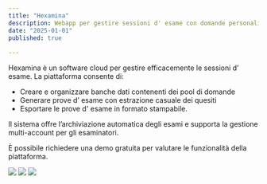 ```yaml
---
title: "Hexamina"
description: Webapp per gestire sessioni d' esame con domande personalizzate
date: "2025-01-01"
published: true
  
---
```

Hexamina è un software cloud per gestire efficacemente le sessioni d’ esame. La piattaforma consente di:

- Creare e organizzare banche dati contenenti dei pool di domande
- Generare prove d’ esame con estrazione casuale dei quesiti
- Esportare le prove d' esame in formato stampabile.

Il sistema offre l’archiviazione automatica degli esami e supporta la gestione multi-account per gli esaminatori.

È possibile richiedere una demo gratuita per valutare le funzionalità della piattaforma.

[![](https://cliquesrl.github.io/clique.website/images/hexamina1.png)]()
[![](https://cliquesrl.github.io/clique.website/images/hexamina2.png)]()
[![](https://cliquesrl.github.io/clique.website/images/hexamina3.png)]()
